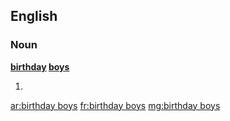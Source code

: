 ==English==

===Noun===
'''[[birthday]] [[boy]]s'''

# {{plural of|[[birthday boy]]}}

[[ar:birthday boys]]
[[fr:birthday boys]]
[[mg:birthday boys]]